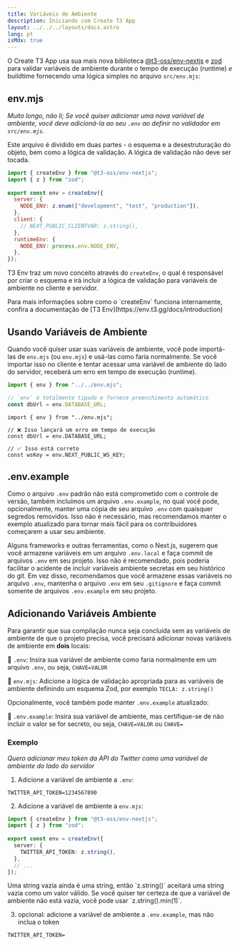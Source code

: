 ```yaml
---
title: Variáveis de Ambiente
description: Iniciando com Create T3 App 
layout: ../../../layouts/docs.astro
lang: pt
isMdx: true
---
```



O Create T3 App usa sua mais nova biblioteca [@t3-oss/env-nextjs](https://env.t3.gg) e [zod](https://zod.dev) para validar variáveis de ambiente durante o tempo de execução (runtime) _e_ buildtime fornecendo uma lógica simples no arquivo `src/env.mjs`:

## env.mjs

_Muito longo, não li; Se você quiser adicionar uma nova variável de ambiente, você deve adicioná-la ao seu `.env` ao definir no validador em `src/env.mjs`._

Este arquivo é dividido em duas partes - o esquema e a desestruturação do objeto, bem como a lógica de validação. A lógica de validação não deve ser tocada.

```ts:env.mjs
import { createEnv } from "@t3-oss/env-nextjs";
import { z } from "zod";
 
export const env = createEnv({
  server: {
    NODE_ENV: z.enum(["development", "test", "production"]),
  },
  client: {
    // NEXT_PUBLIC_CLIENTVAR: z.string(),
  },
  runtimeEnv: {
    NODE_ENV: process.env.NODE_ENV,
  },
});
```

T3 Env traz um novo conceito através do `createEnv`, o qual é responsável por criar o esquema e irá incluir a lógica de validação para  variáveis de ambiente no cliente e servidor. 

<Callout type="info">
    Para mais informações sobre como o `createEnv` funciona internamente, confira a documentação de [T3 Env](https://env.t3.gg/docs/introduction)
</Callout>

## Usando Variáveis de Ambiente

Quando você quiser usar suas variáveis de ambiente, você pode importá-las de `env.mjs` (ou `env.mjs`) e usá-las como faria normalmente. Se você importar isso no cliente e tentar acessar uma variável de ambiente do lado do servidor, receberá um erro em tempo de execução (runtime).

```ts:pages/api/hello.ts
import { env } from "../../env.mjs";

// `env` é totalmente tipado e fornece preenchimento automático 
const dbUrl = env.DATABASE_URL;
```

```ts:pages/index.tsx
import { env } from "../env.mjs";

// ❌ Isso lançará um erro em tempo de execução
const dbUrl = env.DATABASE_URL;

// ✅ Isso está correto
const wsKey = env.NEXT_PUBLIC_WS_KEY;
```

## .env.example

Como o arquivo `.env` padrão não está comprometido com o controle de versão, também incluímos um arquivo `.env.example`, no qual você pode, opcionalmente, manter uma cópia de seu arquivo `.env` com quaisquer segredos removidos. Isso não é necessário, mas recomendamos manter o exemplo atualizado para tornar mais fácil para os contribuidores começarem a usar seu ambiente.

Alguns frameworks e outras ferramentas, como o Next.js, sugerem que você armazene variáveis em um arquivo `.env.local` e faça commit de arquivos `.env` em seu projeto. Isso não é recomendado, pois poderia facilitar o acidente de incluir variáveis ambiente secretas em seu histórico do git. Em vez disso, recomendamos que você armazene essas variáveis no arquivo `.env`, mantenha o arquivo `.env` em seu `.gitignore` e faça commit somente de arquivos `.env.example` em seu projeto.

## Adicionando Variáveis Ambiente

Para garantir que sua compilação nunca seja concluída sem as variáveis de ambiente de que o projeto precisa, você precisará adicionar novas variáveis de ambiente em **dois** locais:

📄 `.env`: Insira sua variável de ambiente como faria normalmente em um arquivo `.env`, ou seja, `CHAVE=VALOR`

📄 `env.mjs`: Adicione a lógica de validação apropriada para as variáveis de ambiente definindo um esquema Zod, por exemplo `TECLA: z.string()`

Opcionalmente, você também pode manter `.env.example` atualizado:

📄 `.env.example`: Insira sua variável de ambiente, mas certifique-se de não incluir o valor se for secreto, ou seja, `CHAVE=VALOR` ou `CHAVE=`

### Exemplo

_Quero adicionar meu token da API do Twitter como uma variável de ambiente do lado do servidor_

1. Adicione a variável de ambiente a `.env`:

```
TWITTER_API_TOKEN=1234567890
```

2. Adicione a variável de ambiente a `env.mjs`:

```ts
import { createEnv } from "@t3-oss/env-nextjs";
import { z } from "zod";
 
export const env = createEnv({
  server: {
    TWITTER_API_TOKEN: z.string(),
  },
  // ...
});
```

<Callout type="info">
  Uma string vazia ainda é uma string, então `z.string()` aceitará uma string
  vazia como um valor válido. Se você quiser ter certeza de que a variável de
  ambiente não está vazia, você pode usar `z.string().min(1)`.
</Callout>

3. opcional: adicione a variável de ambiente a `.env.example`, mas não inclua o token

```
TWITTER_API_TOKEN=
```
